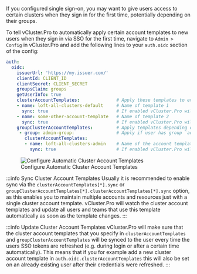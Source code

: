 If you configured single sign-on, you may want to give users access to certain clusters when they sign in for the first time, potentially depending on their groups.

To tell vCluster.Pro to automatically apply certain account templates to new users when they sign in via SSO for the first time, navigate to `Admin > Config` in vCluster.Pro and add the following lines to your `auth.oidc` section of the config:

```yaml {8-17}
auth:
  oidc:
    issuerUrl: 'https://my.issuer.com/'
    clientId: CLIENT_ID
    clientSecret: CLIENT_SECRET
    groupsClaim: groups
    getUserInfo: true
    clusterAccountTemplates:              # Apply these templates to every new user
    - name: loft-all-clusters-default     # Name of template 1
      sync: true                          # If enabled vCluster.Pro will sync changes in the cluster account template to the created accounts
    - name: some-other-account-template   # Name of template 2
      sync: true                          # If enabled vCluster.Pro will sync changes in the cluster account template to the created accounts
    groupClusterAccountTemplates:         # Apply templates depending on the user's groups
     - group: admin-group:                # Apply if user has group `admin-group`
       clusterAccountTemplates:
       - name: loft-all-clusters-admin    # Name of the account template to apply
         sync: true                       # If enabled vCluster.Pro will sync changes in the cluster account template to the created accounts
```

<figure class="frame">
  <img
    src="/docs/media/v1/ui/auth/cat-oidc.png"
    alt="Configure Automatic Cluster Account Templates"
  />
  <figcaption>Configure Automatic Cluster Account Templates</figcaption>
</figure>

:::info Sync Cluster Account Templates
Usually it is recommended to enable sync via the `clusterAccountTemplates[*].sync` or `groupClusterAccountTemplates[*].clusterAccountTemplates[*].sync` option, as this enables you to maintain multiple accounts and resources just with a single cluster account template. vCluster.Pro will watch the cluster account templates and update all users and teams that use this template automatically as soon as the template changes.
:::

:::info Update Cluster Account Templates
vCluster.Pro will make sure that the cluster account templates that you specify in `clusterAccountTemplates` and `groupClusterAccountTemplates` will be synced to the user every time the users SSO tokens are refreshed (e.g. during login or after a certain time automatically). This means that if you for example add a new cluster account template in `auth.oidc.clusterAccountTemplates` this will also be set on an already existing user after their credentials were refreshed.
:::
